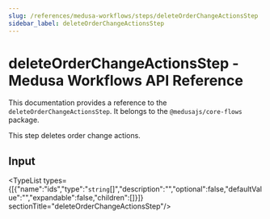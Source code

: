 ```yaml
---
slug: /references/medusa-workflows/steps/deleteOrderChangeActionsStep
sidebar_label: deleteOrderChangeActionsStep
---
```



# deleteOrderChangeActionsStep - Medusa Workflows API Reference

This documentation provides a reference to the `deleteOrderChangeActionsStep`. It belongs to the `@medusajs/core-flows` package.

This step deletes order change actions.

## Input

<TypeList types={[{"name":"ids","type":"`string`[]","description":"","optional":false,"defaultValue":"","expandable":false,"children":[]}]}  sectionTitle="deleteOrderChangeActionsStep"/>
